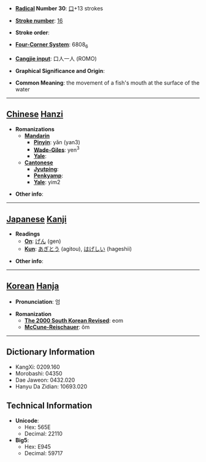 * '''[[Wiktionary:Chinese radical index| Radical]] Number 30''': [[Wiktionary:Chinese radical index 口|口]]+13 strokes

* '''[[Wiktionary:Chinese total strokes index|Stroke number]]''': [[Wiktionary:Chinese total strokes index 16|16]]

* '''Stroke order''': 

* '''[[Wiktionary:Chinese four corner index|Four-Corner System]]''': 6808<sub>6</sub>

* '''[[Wiktionary:Chinese Cangjie index|Cangjie input]]''': 口人一人 (ROMO)

* '''Graphical Significance and Origin''': 

* '''Common Meaning''': the movement of a fish's mouth at the surface of the water

----

== [[Chinese]] [[Hanzi]] ==

* '''Romanizations'''
** '''[[Mandarin]]'''
*** '''[[Pinyin]]''': yǎn (yan3)
*** '''[[Wade-Giles]]''': yen<sup>3</sup>
*** '''[[Yale]]''': 
** '''[[Cantonese]]'''
*** '''[[Jyutping]]''':
*** '''[[Penkyamp]]''': 
*** '''[[Yale]]''': yim2

* '''Other info''': 

----

== [[Japanese]] [[Kanji]] ==

* '''Readings'''
** '''[[On]]''': [[げん]] (gen)
** '''[[Kun]]''': [[あぎとう]] (agitou), [[はげしい]] (hageshii)

* '''Other info''':  

----

== [[Korean]] [[Hanja]] ==

* '''Pronunciation''': 엄

* '''Romanization'''
** '''[[The 2000 South Korean Revised Romanization|The 2000 South Korean Revised]]''': eom
** '''[[McCune-Reischauer]]''': ŏm

----

== Dictionary Information ==

* KangXi: 0209.160
* Morobashi: 04350
* Dae Jaweon: 0432.020
* Hanyu Da Zidian: 10693.020

== Technical Information ==

* '''Unicode''':
** Hex: 565E
** Decimal: 22110
* '''Big5''':
** Hex: E945
** Decimal: 59717